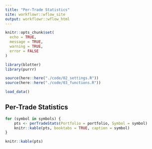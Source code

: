 ```yaml
---
title: "Per-Trade Statistics"
site: workflowr::wflow_site
output: workflowr::wflow_html
---
```


```r
knitr::opts_chunk$set(
  echo = TRUE, 
  message = TRUE, 
  warning = TRUE, 
  error = FALSE
)
```

```r
library(blotter)
library(purrr)
```

```r
source(here::here("./code/02_settings.R"))
source(here::here("./code/03_functions.R"))
```

```r
load_data()
```

## Per-Trade Statistics

```r
for (symbol in symbols) {
    pts <- perTradeStats(Portfolio = portfolio, Symbol = symbol)
    knitr::kable(pts, booktabs = TRUE, caption = symbol)
}

knitr::kable(pts)
```

